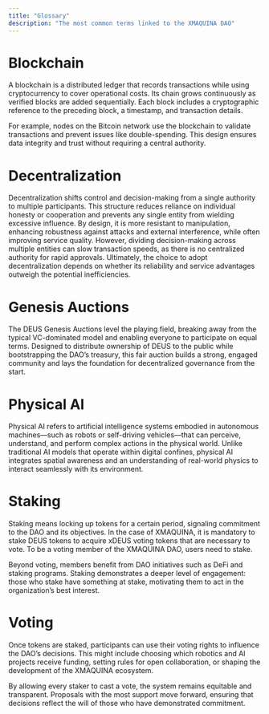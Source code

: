 ```yaml
---
title: "Glossary"
description: "The most common terms linked to the XMAQUINA DAO"
---
```


# Blockchain

A blockchain is a distributed ledger that records transactions while using cryptocurrency to cover operational costs. Its chain grows continuously as verified blocks are added sequentially. Each block includes a cryptographic reference to the preceding block, a timestamp, and transaction details.

For example, nodes on the Bitcoin network use the blockchain to validate transactions and prevent issues like double-spending. This design ensures data integrity and trust without requiring a central authority.

# Decentralization

Decentralization shifts control and decision-making from a single authority to multiple participants. This structure reduces reliance on individual honesty or cooperation and prevents any single entity from wielding excessive influence. By design, it is more resistant to manipulation, enhancing robustness against attacks and external interference, while often improving service quality. However, dividing decision-making across multiple entities can slow transaction speeds, as there is no centralized authority for rapid approvals. Ultimately, the choice to adopt decentralization depends on whether its reliability and service advantages outweigh the potential inefficiencies.

# Genesis Auctions

The DEUS Genesis Auctions level the playing field, breaking away from the typical VC-dominated model and enabling everyone to participate on equal terms. Designed to distribute ownership of DEUS to the public while bootstrapping the DAO’s treasury, this fair auction builds a strong, engaged community and lays the foundation for decentralized governance from the start.

# Physical AI

Physical AI refers to artificial intelligence systems embodied in autonomous machines—such as robots or self-driving vehicles—that can perceive, understand, and perform complex actions in the physical world. Unlike traditional AI models that operate within digital confines, physical AI integrates spatial awareness and an understanding of real-world physics to interact seamlessly with its environment.

# Staking

Staking means locking up tokens for a certain period, signaling commitment to the DAO and its objectives. In the case of XMAQUINA, it is mandatory to stake DEUS tokens to acquire xDEUS voting tokens that are necessary to vote. To be a voting member of the XMAQUINA DAO, users need to stake.

Beyond voting, members benefit from DAO initiatives such as DeFi and staking programs. Staking demonstrates a deeper level of engagement: those who stake have something at stake, motivating them to act in the organization’s best interest.

# Voting

Once tokens are staked, participants can use their voting rights to influence the DAO’s decisions. This might include choosing which robotics and AI projects receive funding, setting rules for open collaboration, or shaping the development of the XMAQUINA ecosystem.

By allowing every staker to cast a vote, the system remains equitable and transparent. Proposals with the most support move forward, ensuring that decisions reflect the will of those who have demonstrated commitment.